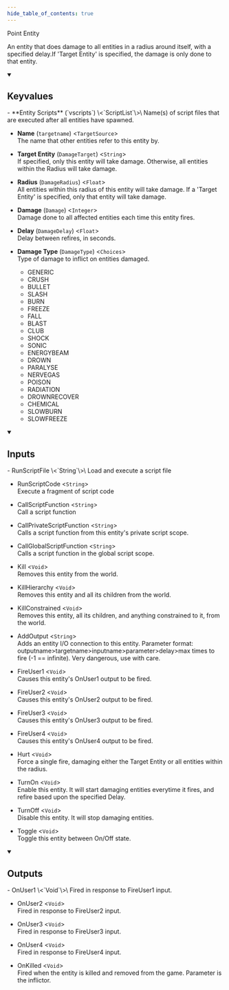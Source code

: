 ```yaml
---
hide_table_of_contents: true
---
```


<!---
!!!!!!
THIS PAGE IS AUTOGENERATED FROM GAME FGD DEFINITIONS!
DO NOT EDIT MANUALLY!
!!!!!!

In order to make edits, you can make an annotation file in /fgd_dump_overrides
-->


Point Entity

An entity that does damage to all entities in a radius around itself, with a specified delay.If 'Target Entity' is specified, the damage is only done to that entity.

<details open>
<summary><h2>Keyvalues</h2></summary>
- **Entity Scripts** (`vscripts`) \<`ScriptList`\>\
Name(s) of script files that are executed after all entities have spawned.

- **Name** (`targetname`) \<`TargetSource`\>\
The name that other entities refer to this entity by.

- **Target Entity** (`DamageTarget`) \<`String`\>\
If specified, only this entity will take damage. Otherwise, all entities within the Radius will take damage.

- **Radius** (`DamageRadius`) \<`Float`\>\
All entities within this radius of this entity will take damage. If a 'Target Entity' is specified, only that entity will take damage.

- **Damage** (`Damage`) \<`Integer`\>\
Damage done to all affected entities each time this entity fires.

- **Delay** (`DamageDelay`) \<`Float`\>\
Delay between refires, in seconds.

- **Damage Type** (`DamageType`) \<`Choices`\>\
Type of damage to inflict on entities damaged.
  - GENERIC
  - CRUSH
  - BULLET
  - SLASH
  - BURN
  - FREEZE
  - FALL
  - BLAST
  - CLUB
  - SHOCK
  - SONIC
  - ENERGYBEAM
  - DROWN
  - PARALYSE
  - NERVEGAS
  - POISON
  - RADIATION
  - DROWNRECOVER
  - CHEMICAL
  - SLOWBURN
  - SLOWFREEZE



 </details>
<details open>
<summary><h2>Inputs</h2></summary>
- RunScriptFile \<`String`\>\
Load and execute a script file

- RunScriptCode \<`String`\>\
Execute a fragment of script code

- CallScriptFunction \<`String`\>\
Call a script function

- CallPrivateScriptFunction \<`String`\>\
Calls a script function from this entity's private script scope.

- CallGlobalScriptFunction \<`String`\>\
Calls a script function in the global script scope.

- Kill \<`Void`\>\
Removes this entity from the world.

- KillHierarchy \<`Void`\>\
Removes this entity and all its children from the world.

- KillConstrained \<`Void`\>\
Removes this entity, all its children, and anything constrained to it, from the world.

- AddOutput \<`String`\>\
Adds an entity I/O connection to this entity. Parameter format: outputname&gt;targetname>inputname&gt;parameter&gt;delay&gt;max times to fire (-1 == infinite). Very dangerous, use with care.

- FireUser1 \<`Void`\>\
Causes this entity's OnUser1 output to be fired.

- FireUser2 \<`Void`\>\
Causes this entity's OnUser2 output to be fired.

- FireUser3 \<`Void`\>\
Causes this entity's OnUser3 output to be fired.

- FireUser4 \<`Void`\>\
Causes this entity's OnUser4 output to be fired.

- Hurt \<`Void`\>\
Force a single fire, damaging either the Target Entity or all entities within the radius.

- TurnOn \<`Void`\>\
Enable this entity. It will start damaging entities everytime it fires, and refire based upon the specified Delay.

- TurnOff \<`Void`\>\
Disable this entity. It will stop damaging entities.

- Toggle \<`Void`\>\
Toggle this entity between On/Off state.


 </details>
<details open>
<summary><h2>Outputs</h2></summary>
- OnUser1 \<`Void`\>\
Fired in response to FireUser1 input.

- OnUser2 \<`Void`\>\
Fired in response to FireUser2 input.

- OnUser3 \<`Void`\>\
Fired in response to FireUser3 input.

- OnUser4 \<`Void`\>\
Fired in response to FireUser4 input.

- OnKilled \<`Void`\>\
Fired when the entity is killed and removed from the game. Parameter is the inflictor.


 </details>